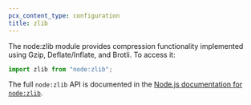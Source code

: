 ```yaml
---
pcx_content_type: configuration
title: zlib
---
```



<Render file="nodejs-compat-howto" product="workers" />

The node:zlib module provides compression functionality implemented using Gzip, Deflate/Inflate, and Brotli.
To access it:

```js
import zlib from "node:zlib";
```

The full `node:zlib` API is documented in the [Node.js documentation for `node:zlib`](https://nodejs.org/api/zlib.html).
